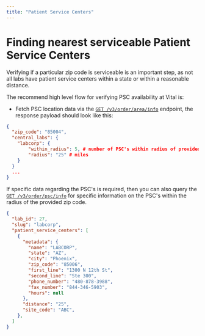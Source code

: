 ```yaml
---
title: "Patient Service Centers"
---
```


# Finding nearest serviceable Patient Service Centers

Verifying if a particular zip code is serviceable is an important step, as not all labs have patient service centers within a state or within a reasonable distance.

The recommend high level flow for verifying PSC availability at Vital is:

- Fetch PSC location data via the [`GET /v3/order/area/info`](/api-reference/lab-testing/area-info) endpoint, the response payload should look like this:

```json
{
  "zip_code": "85004",
  "central_labs": {
    "labcorp": {
        "within_radius": 5, # number of PSC's within radius of provided zip code
        "radius": "25" # miles
    }
  }
  ...
}
```

If specific data regarding the PSC's is required, then you can also query the [`GET /v3/order/psc/info`](/api-reference/lab-testing/psc-info) for specific information on the PSC's within the radius of the provided zip code.

```json
{
  "lab_id": 27,
  "slug": "labcorp",
  "patient_service_centers": [
    {
      "metadata": {
        "name": "LABCORP",
        "state": "AZ",
        "city": "Phoenix",
        "zip_code": "85006",
        "first_line": "1300 N 12th St",
        "second_line": "Ste 300",
        "phone_number": "480-878-3988",
        "fax_number": "844-346-5903",
        "hours": null
      },
      "distance": "25",
      "site_code": "ABC",
    },
  ]
}
```
